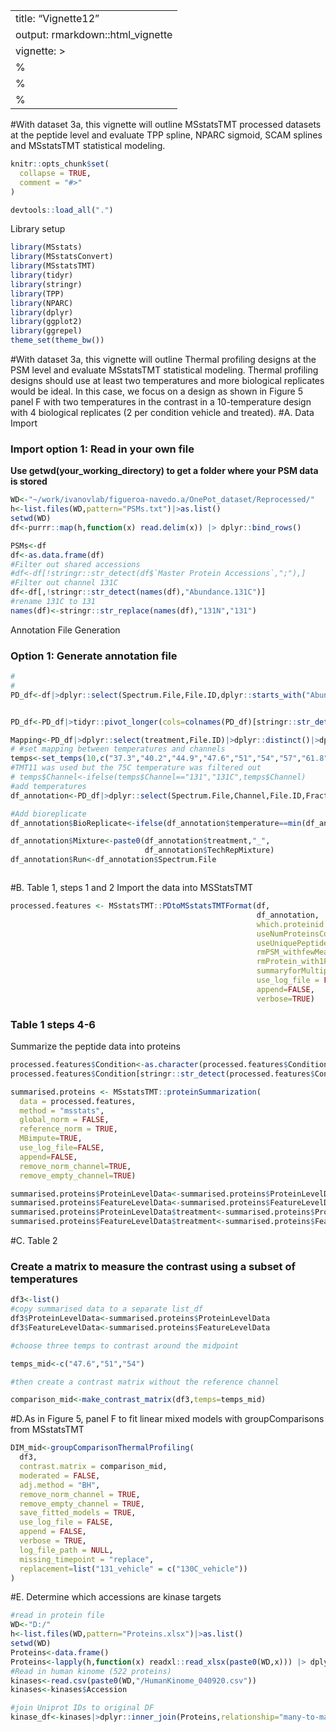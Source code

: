 ------------------------------------------------------------------------
title: "Vignette12"
output: rmarkdown::html_vignette
vignette: >
%\VignetteIndexEntry{Data_Processing_MSstatsTMT}
%\VignetteEngine{knitr::rmarkdown}
%\VignetteEncoding{UTF-8}
---
#With dataset 3a, this vignette will outline MSstatsTMT processed datasets at the peptide level and evaluate TPP spline, NPARC sigmoid, SCAM splines and MSstatsTMT statistical modeling.

```r
knitr::opts_chunk$set(
  collapse = TRUE,
  comment = "#>"
)
```

```r
devtools::load_all(".")

```

Library setup

```r

library(MSstats)
library(MSstatsConvert)
library(MSstatsTMT)
library(tidyr)
library(stringr)
library(TPP)
library(NPARC)
library(dplyr)
library(ggplot2)
library(ggrepel)
theme_set(theme_bw())

```
#With dataset 3a, this vignette will outline Thermal profiling designs at the PSM level and evaluate MSstatsTMT statistical modeling. Thermal profiling designs should use at least two temperatures and more biological replicates would be ideal.  In this case, we focus on a design as shown in Figure 5 panel F with two temperatures in the contrast in a 10-temperature design with 4 biological replicates (2 per condition vehicle and treated).
#A. Data Import

### Import option 1: Read in your own file

**Use getwd(your_working_directory) to get a folder where your PSM data is stored**

```r
WD<-"~/work/ivanovlab/figueroa-navedo.a/OnePot_dataset/Reprocessed/"
h<-list.files(WD,pattern="PSMs.txt")|>as.list()
setwd(WD)
df<-purrr::map(h,function(x) read.delim(x)) |> dplyr::bind_rows()

PSMs<-df
df<-as.data.frame(df)
#Filter out shared accessions
#df<-df[!stringr::str_detect(df$`Master Protein Accessions`,";"),]
#Filter out channel 131C
df<-df[,!stringr::str_detect(names(df),"Abundance.131C")]
#rename 131C to 131
names(df)<-stringr::str_replace(names(df),"131N","131")
```

Annotation File Generation

### Option 1: Generate annotation file

```r
# 
# 
PD_df<-df|>dplyr::select(Spectrum.File,File.ID,dplyr::starts_with("Abundance"))|>dplyr::mutate(Fraction=stringr::str_remove(File.ID,"F[:digit:]."))|>dplyr::mutate(treatment=ifelse(stringr::str_detect(Spectrum.File,"V|DMSO"),"vehicle","treated"))


PD_df<-PD_df|>tidyr::pivot_longer(cols=colnames(PD_df)[stringr::str_detect(colnames(PD_df),"Abundance")],names_to="Channel",values_to="Abundance")|>dplyr::select(-Abundance)|>dplyr::distinct()|>dplyr::mutate(Channel=stringr::str_extract(Channel,"[[:digit:]]+[N|C]|[:digit:][:digit:][:digit:]"),File.ID=stringr::str_extract(File.ID,"F[:digit:]"),Condition=paste0(Channel,"_",treatment))

Mapping<-PD_df|>dplyr::select(treatment,File.ID)|>dplyr::distinct()|>dplyr::group_by(treatment)|>dplyr::mutate(TechRepMixture=seq(1:dplyr::n()))|>dplyr::ungroup()
# #set mapping between temperatures and channels
temps<-set_temps(10,c("37.3","40.2","44.9","47.6","51","54","57","61.8","64.1","67"))
#TMT11 was used but the 75C temperature was filtered out
# temps$Channel<-ifelse(temps$Channel=="131","131C",temps$Channel)
#add temperatures
df_annotation<-PD_df|>dplyr::select(Spectrum.File,Channel,File.ID,Fraction,Condition)|>dplyr::distinct()|>dplyr::inner_join(temps,by="Channel")|>dplyr::inner_join(Mapping)

#Add bioreplicate
df_annotation$BioReplicate<-ifelse(df_annotation$temperature==min(df_annotation$temperature),"Norm",paste0(df_annotation$Channel,"_",df_annotation$treatment))

df_annotation$Mixture<-paste0(df_annotation$treatment,"_",
                              df_annotation$TechRepMixture)
df_annotation$Run<-df_annotation$Spectrum.File



```



#B. Table 1, steps 1 and 2 
Import the data into MSStatsTMT

```r

processed.features <- MSstatsTMT::PDtoMSstatsTMTFormat(df,
                                                       df_annotation,
                                                       which.proteinid = "Master.Protein.Accessions",
                                                       useNumProteinsColumn = FALSE,
                                                       useUniquePeptide = TRUE,
                                                       rmPSM_withfewMea_withinRun = TRUE,
                                                       rmProtein_with1Feature = TRUE,
                                                       summaryforMultipleRows = max,
                                                       use_log_file = FALSE,
                                                       append=FALSE,
                                                       verbose=TRUE)
```
### Table 1 steps 4-6
Summarize the peptide data into proteins

```r
processed.features$Condition<-as.character(processed.features$Condition)
processed.features$Condition[stringr::str_detect(processed.features$Condition,"126")]<-"Norm"

summarised.proteins <- MSstatsTMT::proteinSummarization(
  data = processed.features,
  method = "msstats",
  global_norm = FALSE,
  reference_norm = TRUE,
  MBimpute=TRUE,
  use_log_file=FALSE,
  append=FALSE,
  remove_norm_channel=TRUE,
  remove_empty_channel=TRUE)

summarised.proteins$ProteinLevelData<-summarised.proteins$ProteinLevelData|>dplyr::inner_join(temps,by="Channel")
summarised.proteins$FeatureLevelData<-summarised.proteins$FeatureLevelData|>dplyr::inner_join(temps,by="Channel")
summarised.proteins$ProteinLevelData$treatment<-summarised.proteins$ProteinLevelData$Run
summarised.proteins$FeatureLevelData$treatment<-summarised.proteins$FeatureLevelData$Run
```
#C. Table 2

###  Create a matrix to measure the contrast using a subset of temperatures

```r
df3<-list()
#copy summarised data to a separate list_df
df3$ProteinLevelData<-summarised.proteins$ProteinLevelData
df3$FeatureLevelData<-summarised.proteins$FeatureLevelData

#choose three temps to contrast around the midpoint

temps_mid<-c("47.6","51","54")

#then create a contrast matrix without the reference channel 

comparison_mid<-make_contrast_matrix(df3,temps=temps_mid)


```

#D.As in Figure 5, panel F to fit linear mixed models with groupComparisons from MSstatsTMT

```r


DIM_mid<-groupComparisonThermalProfiling(
  df3,
  contrast.matrix = comparison_mid,
  moderated = FALSE,
  adj.method = "BH",
  remove_norm_channel = TRUE,
  remove_empty_channel = TRUE,
  save_fitted_models = TRUE,
  use_log_file = FALSE,
  append = FALSE,
  verbose = TRUE,
  log_file_path = NULL,
  missing_timepoint = "replace",
  replacement=list("131_vehicle" = c("130C_vehicle"))
)

```


#E. Determine which accessions are kinase targets

```r
#read in protein file
WD<-"D:/"
h<-list.files(WD,pattern="Proteins.xlsx")|>as.list()
setwd(WD)
Proteins<-data.frame()
Proteins<-lapply(h,function(x) readxl::read_xlsx(paste0(WD,x))) |> dplyr::bind_rows()|>dplyr::select(Accession,"Gene Symbol")|>dplyr::rename("GeneSymbol"="Gene Symbol")|>dplyr::distinct()
#Read in human kinome (522 proteins)
kinases<-read.csv(paste0(WD,"/HumanKinome_040920.csv"))
kinases<-kinases$Accession

#join Uniprot IDs to original DF
kinase_df<-kinases|>dplyr::inner_join(Proteins,relationship="many-to-many")|>dplyr::distinct()
```

